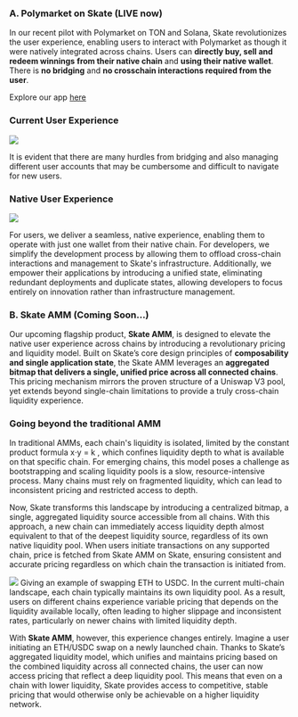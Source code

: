 ### A. Polymarket on Skate (LIVE now)

In our recent pilot with Polymarket on TON and Solana, Skate revolutionizes the user experience, enabling users to interact with Polymarket as though it were natively integrated across chains. Users can **directly buy, sell and redeem winnings** **from their native chain** and **using their native wallet**. There is **no bridging** and **no crosschain interactions required from the user**. 

Explore our app [here](https://t.me/skate_app_bot)

### Current User Experience

<Frame caption="Skate AMM Diagram">
  <img src="/images/apps/PolymarketCurrentFlow.png" style={{ borderRadius: '0.5rem' }} />
</Frame>

It is evident that there are many hurdles from bridging and also managing different user accounts that may be cumbersome and difficult to navigate for new users. 

### Native User Experience 

<Frame caption="Skate AMM Diagram">
  <img src="/images/apps/PolymarketNewFlow.png" style={{ borderRadius: '0.5rem' }} />
</Frame>

For users, we deliver a seamless, native experience, enabling them to operate with just one wallet from their native chain. For developers, we simplify the development process by allowing them to offload cross-chain interactions and management to Skate's infrastructure. Additionally, we empower their applications by introducing a unified state, eliminating redundant deployments and duplicate states, allowing developers to focus entirely on innovation rather than infrastructure management.

### B. Skate AMM (Coming Soon…)

Our upcoming flagship product, **Skate AMM**, is designed to elevate the native user experience across chains by introducing a revolutionary pricing and liquidity model. Built on Skate’s core design principles of **composability and single application state**, the Skate AMM leverages an **aggregated bitmap that delivers a single, unified price across all connected chains**. This pricing mechanism mirrors the proven structure of a Uniswap V3 pool, yet extends beyond single-chain limitations to provide a truly cross-chain liquidity experience.

### Going beyond the traditional AMM

In traditional AMMs, each chain's liquidity is isolated, limited by the constant product formula x⋅y = k , which confines liquidity depth to what is available on that specific chain. For emerging chains, this model poses a challenge as bootstrapping and scaling liquidity pools is a slow, resource-intensive process. Many chains must rely on fragmented liquidity, which can lead to inconsistent pricing and restricted access to depth.

Now, Skate transforms this landscape by introducing a centralized bitmap, a single, aggregated liquidity source accessible from all chains. With this approach, a new chain can immediately access liquidity depth almost equivalent to that of the deepest liquidity source, regardless of its own native liquidity pool. When users initiate transactions on any supported chain, price is fetched from Skate AMM on Skate, ensuring consistent and accurate pricing regardless on which chain the transaction is initiated from. 

<Frame caption="Skate AMM Diagram">
  <img src="/images/apps/SkateAMM.png" style={{ borderRadius: '0.5rem' }} />
</Frame>
Giving an example of swapping ETH to USDC. In the current multi-chain landscape, each chain typically maintains its own liquidity pool. As a result, users on different chains experience variable pricing that depends on the liquidity available locally, often leading to higher slippage and inconsistent rates, particularly on newer chains with limited liquidity depth.

With **Skate AMM**, however, this experience changes entirely. Imagine a user initiating an ETH/USDC swap on a newly launched chain. Thanks to Skate’s aggregated liquidity model, which unifies and maintains pricing based on the combined liquidity across all connected chains, the user can now access pricing that reflect a deep liquidity pool. This means that even on a chain with lower liquidity, Skate provides access to competitive, stable pricing that would otherwise only be achievable on a higher liquidity network.